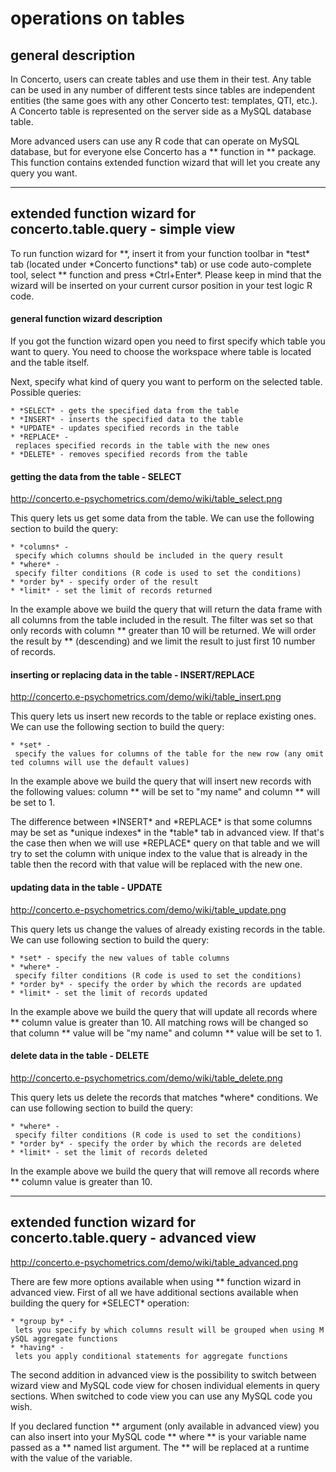 =operations on tables=

==general description==

In Concerto, users can create tables and use them in their test. Any table can be used in any number of different tests since tables are independent entities (the same goes with any other Concerto test: templates, QTI, etc.). A Concerto table is represented on the server side as a MySQL database table. 

More advanced users can use any R code that can operate on MySQL database, but for everyone else Concerto has a *{{{concerto.table.query}}}* function in *{{{concerto}}}* package. This function contains extended function wizard that will let you create any query you want.

----

==extended function wizard for concerto.table.query - simple view==

To run function wizard for *{{{concerto.table.query}}}*, insert it from your function toolbar in *test* tab (located under *Concerto functions* tab) or use code auto-complete tool, select *{{{concerto.table.query}}}* function and press *Ctrl+Enter*. Please keep in mind that the wizard will be inserted on your current cursor position in your test logic R code.

====general function wizard description====

If you got the function wizard open you need to first specify which table you want to query. You need to choose the workspace where table is located and the table itself.

Next, specify what kind of query you want to perform on the selected table. Possible queries:

 * *SELECT* - gets the specified data from the table
 * *INSERT* - inserts the specified data to the table
 * *UPDATE* - updates specified records in the table
 * *REPLACE* - replaces specified records in the table with the new ones
 * *DELETE* - removes specified records from the table

====getting the data from the table - SELECT====

http://concerto.e-psychometrics.com/demo/wiki/table_select.png

This query lets us get some data from the table. We can use the following section to build the query:

 * *columns* - specify which columns should be included in the query result
 * *where* - specify filter conditions (R code is used to set the conditions)
 * *order by* - specify order of the result
 * *limit* - set the limit of records returned

In the example above we build the query that will return the data frame with all columns from the table included in the result. The filter was set so that only records with column *{{{id}}}* greater than 10 will be returned. We will order the result by *{{{id}}}* (descending) and we limit the result to just first 10 number of records.

====inserting or replacing data in the table - INSERT/REPLACE====

http://concerto.e-psychometrics.com/demo/wiki/table_insert.png

This query lets us insert new records to the table or replace existing ones. We can use the following section to build the query:

 * *set* - specify the values for columns of the table for the new row (any omitted columns will use the default values)

In the example above we build the query that will insert new records with the following values: column *{{{name}}}* will be set to "my name" and column *{{{count}}}* will be set to 1.

The difference between *INSERT* and *REPLACE* is that some columns may be set as *unique indexes* in the *table* tab in advanced view. If that's the case then when we will use *REPLACE* query on that table and we will try to set the column with unique index to the value that is already in the table then the record with that value will be replaced with the new one.

====updating data in the table - UPDATE====

http://concerto.e-psychometrics.com/demo/wiki/table_update.png

This query lets us change the values of already existing records in the table. We can use following section to build the query:

 * *set* - specify the new values of table columns
 * *where* - specify filter conditions (R code is used to set the conditions)
 * *order by* - specify the order by which the records are updated
 * *limit* - set the limit of records updated 

In the example above we build the query that will update all records where *{{{id}}}* column value is greater than 10. All matching rows will be changed so that column *{{{name}}}* value will be "my name" and column *{{{count}}}* value will be set to 1.

====delete data in the table - DELETE====

http://concerto.e-psychometrics.com/demo/wiki/table_delete.png

This query lets us delete the records that matches *where* conditions. We can use following section to build the query:

 * *where* - specify filter conditions (R code is used to set the conditions)
 * *order by* - specify the order by which the records are deleted
 * *limit* - set the limit of records deleted

In the example above we build the query that will remove all records where *{{{id}}}* column value is greater than 10.

----

==extended function wizard for concerto.table.query - advanced view==

http://concerto.e-psychometrics.com/demo/wiki/table_advanced.png

There are few more options available when using *{{{concerto.table.query}}}* function wizard in advanced view. First of all we have additional sections available when building the query for *SELECT* operation:

 * *group by* - lets you specify by which columns result will be grouped when using MySQL aggregate functions
 * *having* - lets you apply conditional statements for aggregate functions

The second addition in advanced view is the possibility to switch between wizard view and MySQL code view for chosen individual elements in query sections. When switched to code view you can use any MySQL code you wish.

If you declared function *{{{parameters}}}* argument (only available in advanced view) you can also insert into your MySQL code *{{{ {{var1}} }}}* where *{{{var1}}}* is your variable name passed as a *{{{parameters}}}* named list argument. The *{{{var1}}}* will be replaced at a runtime with the value of the variable.